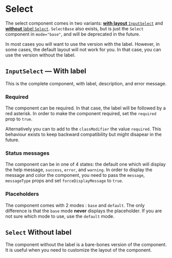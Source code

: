 
<Meta of={SelectInputStories} />

# Select

The select component comes in two variants: [**with layout** `InputSelect`](#inputselect--with-label) and [**without** label `Select`](#select-without-label).
`SelectBase` also exists, but is just the `Select` component in `mode="base"`, and will be deprecated in the future.

In most cases you will want to use the version with the label. However, in some cases, the default layout will not work for you.
In that case, you can use the version without the label.

## `InputSelect` — With label

This is the complete component, with label, description, and error message.

<Canvas of={SelectInputStories.SelectInputStory} />

<Controls of={SelectInputStories.SelectInputStory} />

### Required

The component can be required. In that case, the label will be followed by a red asterisk. In order to make the component required, set the `required` prop to `true`.

Alternatively you can to add to the `classModifier` the value `required`. This behaviour exists to keep backward compatibility but might disapear in the future.

### Status messages

The component can be in one of 4 states: the default one which will display the help message, `success`, `error`, and `warning`.
In order to display the message and color the component, you need to pass the `message`, `messageType` props and set `forceDisplayMessage` to `true`.

<Canvas of={SelectInputStories.SelectWithStatus} />

### Placeholders

The component comes with 2 modes : `base` and `default`. The only difference is that the `base` mode **never** displays the placeholder.
If you are not sure which mode to use, use the `default` mode.

## `Select` Without label

The component without the label is a bare-bones version of the component. It is useful when you need to customize the layout of the component.

<Canvas of={SelectStories.SelectStory} />
<Controls of={SelectStories.SelectStory} />
